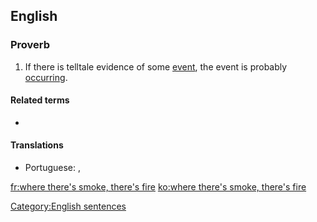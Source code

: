 ==English==

===Proverb===
{{head|en|proverb|head=[[where]] [[there's|there’s]] [[smoke]], [[there's|there’s]] [[fire]]}}

# {{label|en|UK|US|Australia|Canada|NZ}} If there is telltale evidence of some [[event]], the event is probably [[occurring]].

====Related terms====
* {{l|en|no smoke without fire}}

====Translations====
{{trans-top|if there is telltale evidence of some event, the event is probably occurring}}
* Portuguese: {{t|pt|onde há fumaça, há fogo}} {{qualifier|Brazil}}, {{t|pt|onde há fumo, há fogo}} {{qualifier|Portugal}}
{{trans-mid}}
{{trans-bottom}}

[[Category:English sentences]]

[[fr:where there's smoke, there's fire]]
[[ko:where there's smoke, there's fire]]